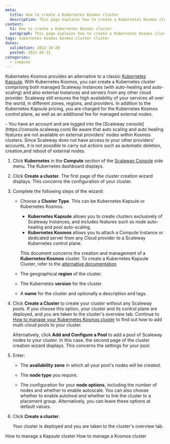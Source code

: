 ```yaml
---
meta:
  title: How to create a Kubernetes Kosmos cluster
  description: This page explains how to create a Kubernetes Kosmos cluster
content:
  h1: How to create a Kubernetes Kosmos cluster
  paragraph: This page explains how to create a Kubernetes Kosmos cluster
tags: kubernetes kosmos kosmos-cluster cluster 
dates:
  validation: 2022-10-20
  posted: 2021-05-31
categories:
  - compute
---
```



Kubernetes Kosmos provides an alternative to a classic [Kubernetes Kapsule](/compute/kubernetes/concepts#kubernetes-kapsule). With Kubernetes Kosmos, you can create a Kubernetes cluster comprising both managed Scaleway Instances (with auto-healing and auto-scaling) and also external Instances and servers from any other cloud provider. Scaleway still ensures the high availability of your services all over the world, in different zones, regions, and providers. In addition to the Kubernetes Kapsule pricing, you are charged for the Kubernetes Kosmos control plane, as well as an additional fee for managed external nodes.

<Message type="requirement">
  - You have an account and are logged into the [Scaleway console](https://console.scaleway.com) 
</Message>

<Message type="important">
  Be aware that auto scaling and auto healing features are not available on external providers' nodes within Kosmos clusters. Since Scaleway does not have access to your other providers' accounts, it is not possible to carry out actions such as automatic deletion, creation,and reboot of external nodes.
</Message>

1. Click **Kubernetes** in the **Compute** section of the [Scaleway Console](https://console.scaleway.com) side menu. The Kubernetes dashboard displays.
2. Click **Create a cluster**. The first page of the cluster creation wizard displays. This concerns the configuration of your cluster.
3. Complete the following steps of the wizard:
    <Lightbox src="scaleway-choose-cluster-type.webp" alt="" />    
    
    * Choose a **Cluster Type**. This can be Kubernetes Kapsule or Kubernetes Kosmos.

      * **Kubernetes Kapsule** allows you to create clusters exclusively of Scaleway Instances, and includes features such as node auto-healing and pool auto-scaling.
      * **Kubernetes Kosmos** allows you to attach a Compute Instance or dedicated server from any Cloud provider to a Scaleway Kubernetes control plane.

      This document concerns the creation and management of a **Kubernetes Kosmos** cluster. To create a Kubernetes Kapsule Cluster, refer to the [alternative documentation](/compute/kubernetes/how-to/create-cluster)

    * The geographical **region** of the cluster.

    * The Kubernetes **version** for the cluster.

    * A **name** for the cluster and optionally a description and tags.
4. Click **Create a Cluster** to create your cluster without any Scaleway pools. If you choose this option, your cluster and its control plane are deployed, and you are taken to the cluster's overview tab. Continue to [How to manage your Kubernetes Kosmos cluster](/compute/kubernetes/how-to/edit-kosmos-cluster) to find out how to add multi-cloud pools to your cluster.

    Alternatively, click **Add and Configure a Pool** to add a pool of Scaleway nodes to your cluster. In this case, the second page of the cluster creation wizard displays. This concerns the settings for your pool. 
5. Enter:
    * The **availability zone** in which all your pool's nodes will be created.

    * The **node type** you require.

    * The configuration for your **node options**, including the number of nodes and whether to enable autoscale. You can also choose whether to enable autoheal and whether to link the cluster to a placement group. Alternatively, you can leave these options at default values.
6. Click **Create a cluster**.

    Your cluster is deployed and you are taken to the cluster's overview tab.


<Navigation title="See Also">
  <PreviousButton to="/compute/kubernetes/how-to/edit-cluster/">How to manage a Kapsule cluster</PreviousButton>
  <NextButton to="/compute/kubernetes/how-to/edit-kosmos-cluster/">How to manage a Kosmos cluster</NextButton>
</Navigation>
